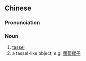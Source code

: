 {{also|缨子}}
==Chinese==
{{zh-forms|s=缨子}}

===Pronunciation===
{{zh-pron
|m=yīngzi
|cat=n
}}

===Noun===
{{zh-noun}}

# [[tassel]]
# a tassel-like object, e.g. [[蘿蔔纓子]]